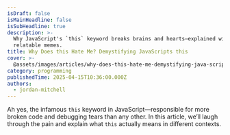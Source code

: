 ```yaml
---
isDraft: false
isMainHeadline: false
isSubHeadline: true
description: >-
  Why JavaScript's `this` keyword breaks brains and hearts—explained with
  relatable memes.
title: Why Does this Hate Me? Demystifying JavaScripts this
cover: >-
  @assets/images/articles/why-does-this-hate-me-demystifying-java-script-s-this/cover.avif
category: programming
publishedTime: 2025-04-15T10:36:00.000Z
authors:
  - jordan-mitchell
---
```

Ah yes, the infamous `this` keyword in JavaScript—responsible for more broken code and debugging tears than any other. In this article, we’ll laugh through the pain and explain what `this` actually means in different contexts.
